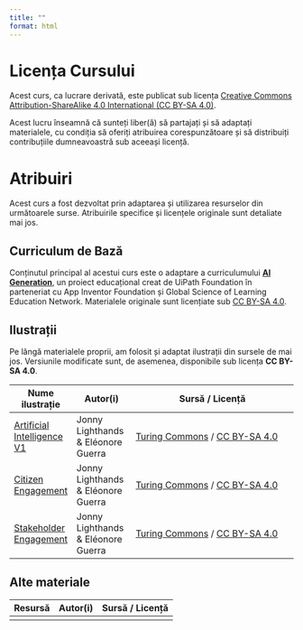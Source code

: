 ```yaml
---
title: ""
format: html
---
```

# Licența Cursului

Acest curs, ca lucrare derivată, este publicat sub licența [Creative Commons Attribution-ShareAlike 4.0 International (CC BY-SA 4.0)](https://creativecommons.org/licenses/by-sa/4.0/).

Acest lucru înseamnă că sunteți liber(ă) să partajați și să adaptați materialele, cu condiția să oferiți atribuirea corespunzătoare și să distribuiți contribuțiile dumneavoastră sub aceeași licență.


# Atribuiri

Acest curs a fost dezvoltat prin adaptarea și utilizarea resurselor din următoarele surse. Atribuirile specifice și licențele originale sunt detaliate mai jos.


## Curriculum de Bază {#sec-curriculum}

Conținutul principal al acestui curs este o adaptare a curriculumului **[AI Generation](https://aigeneration.uipathfoundation.com/ro/)**, un proiect educațional creat de UiPath Foundation în parteneriat cu App Inventor Foundation și Global Science of Learning Education Network. Materialele originale sunt licențiate sub [CC BY-SA 4.0](https://creativecommons.org/licenses/by-sa/4.0/).

## Ilustrații {#sec-ilustratii}

Pe lângă materialele proprii, am folosit și adaptat ilustrații din sursele de mai jos. Versiunile modificate sunt, de asemenea, disponibile sub licența **CC BY-SA 4.0**.

| Nume ilustrație         | Autor(i)                           | Sursă / Licență                                                                                             |
|-------------------------|------------------------------------|-------------------------------------------------------------------------------------------------------------|
| [Artificial Intelligence V1](https://github.com/alan-turing-institute/turing-commons/blob/1159f36cdd15e035ea1ddd23d352ee29ad8039e3/docs/assets/images/illustrations/artificial-intelligence.png?raw=true) | Jonny Lighthands & Eléonore Guerra | [Turing Commons](https://alan-turing-institute.github.io/turing-commons/resources/gallery/) / [CC BY-SA 4.0](https://creativecommons.org/licenses/by-sa/4.0/) |
| [Citizen Engagement](https://github.com/alan-turing-institute/turing-commons/blob/main/docs/assets/images/illustrations/citizen-engagement.png?raw=true)     | Jonny Lighthands & Eléonore Guerra | [Turing Commons](https://alan-turing-institute.github.io/turing-commons/resources/gallery/) / [CC BY-SA 4.0](https://creativecommons.org/licenses/by-sa/4.0/) |
| [Stakeholder Engagement](https://alan-turing-institute.github.io/turing-commons/resources/gallery/) | Jonny Lighthands & Eléonore Guerra | [Turing Commons](https://alan-turing-institute.github.io/turing-commons/resources/gallery/) / [CC BY-SA 4.0](https://creativecommons.org/licenses/by-sa/4.0/) |

## Alte materiale

<!-- Acest tabel poate fi completat dacă se folosesc și alte resurse, precum seturi de date, fragmente de cod etc. -->
| Resursă | Autor(i) | Sursă / Licență |
|---------|----------|-----------------|
|         |          |                 |


